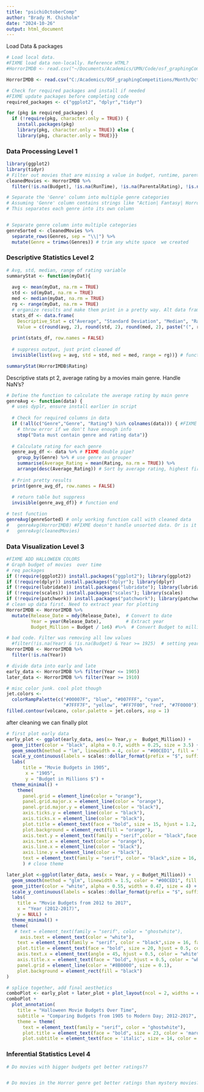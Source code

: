 ```yaml
---
title: "psichiOctoberComp"
author: "Brady M. Chisholm"
date: "2024-10-26"
output: html_document
---
```

Load Data & packages 
```r
# Load local data. 
#FIXME load data non-locally. Reference HTML?
#HorrorIMDB <- read.csv("~/Documents/Academics/UMN/Code/osf_graphingCompetitions/Month/October_24/HorrorIMDb.csv")

HorrorIMDB <- read.csv("C:/Academics/OSF_graphingCompetitions/Month/October_24/HorrorIMDb.csv")

# Check for required packages and install if needed 
#FIXME update packages before completing code 
required_packages <- c("ggplot2", "dplyr","tidyr") 

for (pkg in required_packages) {
  if (!require(pkg, character.only = TRUE)) { 
    install.packages(pkg)               
    library(pkg, character.only = TRUE)} else {
    library(pkg, character.only = TRUE)}}
```

### Data Processing Level 1 
```r
library(ggplot2)
library(tidyr)
# Filter out movies that are missing a value in budget, runtime, parentalrating, and rating column 
cleanedMovies <- HorrorIMDB %>%
  filter(!is.na(Budget), !is.na(RunTime), !is.na(ParentalRating), !is.na(Rating))

# Separate the 'Genre' column into multiple genre categories
# Assuming 'Genre' column contains strings like "Action| Fantasy| Horror| Mystery| Romance"
# This separates each genre into its own column


# Separate genre column into multiple categories 
genreSorted <- cleanedMovies %>%
  separate_rows(Genres, sep = "\\|") %>%
  mutate(Genre = trimws(Genres)) # trim any white space  we created 
```

### Descriptive Statistics Level 2
```r
# Avg, std, median, range of rating variable 
summaryStat <- function(myDat){
  
  avg <- mean(myDat, na.rm = TRUE)
  std <- sd(myDat, na.rm = TRUE)
  med <- median(myDat, na.rm = TRUE)
  rg <- range(myDat, na.rm = TRUE)
  # organize results and make them print in a pretty way. Alt data frame? 
  stats_df <- data.frame(
    Descriptive_Stat = c("Average", "Standard Deviation", "Median", "Range"),
    Value = c(round(avg, 2), round(std, 2), round(med, 2), paste("(", rg[1], " to ", rg[2], ")", sep = ""))) # clean up values for printing 
  
  print(stats_df, row.names = FALSE)
  
  # suppress output, just print cleaned df 
  invisible(list(avg = avg, std = std, med = med, range = rg))} # function end 

summaryStat(HorrorIMDB$Rating)
```

Descriptive stats pt 2, average rating by a movies main genre. Handle NaN's?  
```r
# Define the function to calculate the average rating by main genre
genreAvg <- function(data) {
  # uses dyplr, ensure install earlier in script 
  
  # Check for required columns in data
  if (!all(c("Genre","Genre", "Rating") %in% colnames(data))) { #FIXME %in% ?? 
    # throw error if we don't have enough info 
    stop("Data must contain genre and rating data")}
  
  # Calculate rating for each genre 
  genre_avg_df <- data %>% # FIXME double pipe? 
    group_by(Genre) %>% # use genre as grouper 
    summarise(Average_Rating = mean(Rating, na.rm = TRUE)) %>%
    arrange(desc(Average_Rating)) # Sort by average rating, highest first 
  
  # Print pretty results
  print(genre_avg_df, row.names = FALSE)
  
  # return table but suppress 
  invisible(genre_avg_df)} # function end 

# test function 
genreAvg(genreSorted) # only working function call with cleaned data 
#   genreAvg(HorrorIMDB) #FIXME doesn't handle unsorted data. Or is it NaN? 
#   genreAvg(cleanedMovies)
```

### Data Visualization Level 3 

```r
#FIXME ADD HALLOWEEN COLORS 
# Graph budget of movies  over time 
# req packages 
if (!require(ggplot2)) install.packages("ggplot2"); library(ggplot2)
if (!require(dplyr)) install.packages("dplyr"); library(dplyr)
if (!require(lubridate)) install.packages("lubridate"); library(lubridate)
if (!require(scales)) install.packages("scales"); library(scales)
if (!require(patchwork)) install.packages("patchwork"); library(patchwork)
# clean up data first. Need to extract year for plotting
HorrorIMDB <- HorrorIMDB %>%
  mutate(Release_Date = mdy(Release_Date),  # Convert to date
         Year = year(Release_Date),         # Extract year 
         Budget_Million = Budget / 1e6) #%>%  # Convert Budget to millions

# bad code. Filter was removing all low values 
  #filter(!is.na(Year) & !is.na(Budget) & Year >= 1925)  # setting year to 1925 omits n ..? 
HorrorIMDB <- HorrorIMDB %>%
  filter(!is.na(Year))

# divide data into early and late 
early_data <- HorrorIMDB %>% filter(Year <= 1905)
later_data <- HorrorIMDB %>% filter(Year >= 1910)
```

```r
# misc color junk. cool plot though 
jet.colors <-
  colorRampPalette(c("#00007F", "blue", "#007FFF", "cyan",
                     "#7FFF7F", "yellow", "#FF7F00", "red", "#7F0000"))
filled.contour(volcano, color.palette = jet.colors, asp = 1)
```

after cleaning we can finally plot
```r
# first plot early data 
early_plot <- ggplot(early_data, aes(x= Year,y =  Budget_Million)) +
  geom_jitter(color = "black", alpha = 0.7, width = 0.25, size = 3.5) + # only one year, distribute points
  geom_smooth(method = "lm", linewidth = 4, color = "#00CED1", fill = "#A2D2DF", na.rm = TRUE) +
  scale_y_continuous(labels = scales::dollar_format(prefix = "$", suffix = "M")) +
  labs(
      title = "Movie Budgets in 1905",
       x = "1905", 
       y = "Budget in Millions $") +
  theme_minimal() + 
    theme(
      panel.grid = element_line(color = "orange"),
      panel.grid.major.x = element_line(color = "orange"),
      panel.grid.major.y = element_line(color = "black"),
      axis.ticks.y = element_line(color = "black"),
      axis.ticks.x = element_line(color = "black"),
      plot.title = element_text(face = "bold", size = 15, hjust = 1.2, color = "black"),
      plot.background = element_rect(fill = "orange"),
      axis.text.y = element_text(family = "serif",color = "black",face = "bold"),
      axis.text.x = element_text(color = "orange"),
      axis.line.x = element_line(color = "black"),
      axis.line.y = element_line(color = "black"),
      text = element_text(family = "serif", color = "black",size = 16, face = "bold")
      ) # close theme 

later_plot <-ggplot(later_data, aes(x = Year, y = Budget_Million)) +
  geom_smooth(method = "glm", linewidth = 1.5, color = "#00CED1", fill = "orange", na.rm = TRUE, se = TRUE,span = 1, level = .98) +
  geom_jitter(color = "white", alpha = 0.55, width = 0.47, size = 4) + 
  scale_y_continuous(labels = scales::dollar_format(prefix = "$", suffix = "M")) +
  labs(
    title = "Movie Budgets from 2012 to 2017",
    x = "Year (2012-2017)",
    y = NULL) +
  theme_minimal() +
  theme(
   # text = element_text(family = "serif", color = "ghostwhite"),
     axis.text = element_text(color = "white"),
    text = element_text(family = "serif", color = "black",size = 16, face = "bold"),
    plot.title = element_text(face = "bold", size = 20, hjust = 0.5, color = "white"),
    axis.text.x = element_text(angle = 45, hjust = 0.5, color = "white"),
    axis.title.x = element_text(face = "bold", hjust = 0.5, color = "white"),
    panel.grid = element_line(color = "#8B0000", size = 0.1),
    plot.background = element_rect(fill = "black")
) 

# splice together, add final aesthetics 
comboPlot <- early_plot + later_plot + plot_layout(ncol = 2, widths = c(0.3, 2.5))
comboPlot + 
  plot_annotation(
    title = "Halloween Movie Budgets Over Time",
    subtitle = "Comparing Budgets from 1905 to Modern Day; 2012-2017",
    theme = theme(
      text = element_text(family = "serif", color = "ghostwhite"),
      plot.title = element_text(face = "bold", size = 23, color = 'maroon', hjust = 0.5),
      plot.subtitle = element_text(face = 'italic', size = 14, color = 'red', hjust = 0.5)))
```

### Inferential Statistics Level 4 
```r
# Do movies with bigger budgets get better ratings?? 


# Do movies in the Horror genre get better ratings than mystery movies? 


```

